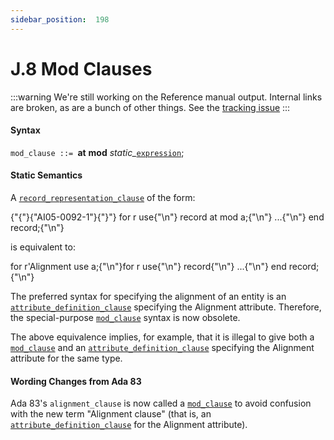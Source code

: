 ---
sidebar_position:  198
---

# J.8 Mod Clauses

:::warning
We're still working on the Reference manual output.  Internal links are broken,
as are a bunch of other things.
See the [tracking issue](https://github.com/ada-lang-io/ada-lang-io/issues/20)
:::



#### Syntax

<p><code>mod_clause</code><a id="S0369"></a><code> ::= </code><strong>at</strong> <strong>mod</strong> <em>static_</em><code><a href="../AA-4/AA-4.4#S0132">expression</a></code>;</p>

#### Static Semantics

<p>A <code><a href="../AA-13/AA-13.5#S0352">record_representation_clause</a></code> of the form: </p>
<CodeBlock>
{"{"}{"AI05-0092-1"}{"}"} for r use{"\n"}    record at mod a;{"\n"}        ...{"\n"}    end record;{"\n"}
</CodeBlock>

<p>is equivalent to: </p>
<CodeBlock>
for r'Alignment use a;{"\n"}for r use{"\n"}    record{"\n"}        ...{"\n"}    end record;{"\n"}
</CodeBlock>

<Admonition type="aarm" aarm="reason" title="Reason: ">
<p><strong></strong>The preferred syntax for specifying the alignment of an entity is an <code><a href="../AA-13/AA-13.3#S0349">attribute_definition_clause</a></code> specifying the Alignment attribute. Therefore, the special-purpose <code><a href="../AA-J/AA-J.8#S0369">mod_clause</a></code> syntax is now obsolete.</p></Admonition>

<Admonition type="aarm" aarm="note" title="Note: ">
<p>The above equivalence implies, for example, that it is illegal to give both a <code><a href="../AA-J/AA-J.8#S0369">mod_clause</a></code> and an <code><a href="../AA-13/AA-13.3#S0349">attribute_definition_clause</a></code> specifying the Alignment attribute for the same type. </p></Admonition>


#### Wording Changes from Ada 83

<Admonition type="aarm" aarm="note" title="Note: ">
<p>Ada 83's <code>alignment_clause</code> is now called a <code><a href="../AA-J/AA-J.8#S0369">mod_clause</a></code> to avoid confusion with the new term "Alignment clause" (that is, an <code><a href="../AA-13/AA-13.3#S0349">attribute_definition_clause</a></code> for the Alignment attribute). </p></Admonition>

